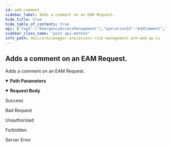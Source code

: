```yaml
---
id: add-comment
sidebar_label: Adds a comment on an EAM Request.
hide_title: true
hide_table_of_contents: true
api: {"tags":["EmergencyAccessManagement"],"operationId":"AddComment","parameters":[{"name":"requestId","in":"path","description":"The request ID.","required":true,"schema":{"type":"string","format":"uuid"}}],"requestBody":{"content":{"multipart/form-data":{"schema":{"type":"object","properties":{"text":{"description":"The text of the comment","type":"string"},"attachment":{"description":"The attachment of the comment","type":"string","format":"binary"}}}}}},"responses":{"200":{"description":"Success"},"400":{"description":"Bad Request"},"401":{"description":"Unauthorized"},"403":{"description":"Forbidden"},"500":{"description":"Server Error"}},"description":"Adds a comment on an EAM Request.","method":"post","path":"/api/eam/{requestId}/comments","info":{"version":"v1","title":"Access Risk Management ARM Web APIs"},"postman":{"name":"Adds a comment on an EAM Request.","description":{"type":"text/plain"},"url":{"path":["api","eam",":requestId","comments"],"host":["{{baseUrl}}"],"query":[],"variable":[{"disabled":false,"description":{"content":"(Required) The request ID.","type":"text/plain"},"type":"any","value":"","key":"requestId"}]},"header":[{"key":"Content-Type","value":"multipart/form-data"}],"method":"POST","body":{"mode":"formdata","formdata":[]}}}
sidebar_class_name: "post api-method"
info_path: docs/arm/swagger-arm/access-risk-management-arm-web-ap-is
---
```



## Adds a comment on an EAM Request.



Adds a comment on an EAM Request.

<details style={{"marginBottom":"1rem"}} data-collapsed={false} open={true}><summary style={{}}><strong>Path Parameters</strong></summary><div><ul><ParamsItem className={"paramsItem"} param={{"name":"requestId","in":"path","description":"The request ID.","required":true,"schema":{"type":"string","format":"uuid"}}}></ParamsItem></ul></div></details><MimeTabs><TabItem label={"multipart/form-data"} value={"multipart/form-data-schema"}><details style={{}} data-collapsed={false} open={true}><summary style={{"textAlign":"left"}}><strong>Request Body</strong></summary><div style={{"textAlign":"left","marginLeft":"1rem"}}></div><ul style={{"marginLeft":"1rem"}}><SchemaItem collapsible={false} name={"text"} required={false} schemaDescription={"The text of the comment"} schemaName={"string"} qualifierMessage={undefined} defaultValue={undefined}></SchemaItem><SchemaItem collapsible={false} name={"attachment"} required={false} schemaDescription={"The attachment of the comment"} schemaName={"binary"} qualifierMessage={undefined} defaultValue={undefined}></SchemaItem></ul></details></TabItem></MimeTabs><div><ApiTabs><TabItem label={"200"} value={"200"}><div>

Success

</div><div></div></TabItem><TabItem label={"400"} value={"400"}><div>

Bad Request

</div><div></div></TabItem><TabItem label={"401"} value={"401"}><div>

Unauthorized

</div><div></div></TabItem><TabItem label={"403"} value={"403"}><div>

Forbidden

</div><div></div></TabItem><TabItem label={"500"} value={"500"}><div>

Server Error

</div><div></div></TabItem></ApiTabs></div>
      